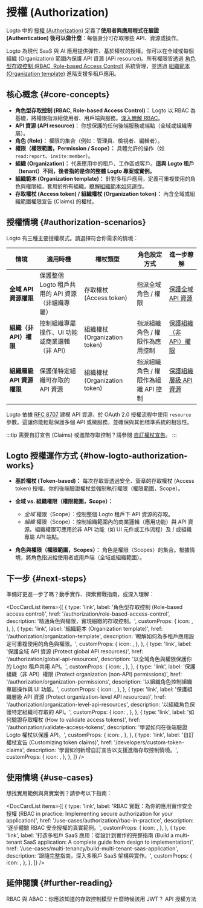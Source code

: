 
# 授權 (Authorization)

Logto 中的 [授權 (Authorization)](https://auth.wiki/authorization) 定義了**使用者與應用程式在驗證 (Authentication) 後可以做什麼**：每個身分可存取哪些 API、資源或操作。

Logto 為現代 SaaS 與 AI 應用提供彈性、基於權杖的授權。你可以在全域或每個組織 (Organization) 範圍內保護 API 資源 (API resource)。所有權限皆透過 [角色型存取控制 (RBAC, Role-based Access Control)](/authorization/role-based-access-control) 系統管理，並透過 [組織範本 (Organization template)](/authorization/organization-template) 進階支援多租戶應用。

## 核心概念 \{#core-concepts}

- **角色型存取控制 (RBAC, Role-based Access Control)：** Logto 以 RBAC 為基礎，將權限指派給使用者、用戶端與服務。[深入瞭解 RBAC](/authorization/role-based-access-control)。
- **API 資源 (API resource)：** 你想保護的任何後端服務或端點（全域或組織專屬）。
- **角色 (Role)：** 權限的集合（例如：管理員、檢視者、編輯者）。
- **權限（權限範圍，Permission / Scope）：** 具體允許的操作（如 `read:report`、`invite:member`）。
- **組織 (Organization)：** 代表應用中的租戶、工作區或客戶。**這與 Logto 租戶（tenant）不同，後者指的是你的整體 Logto 專案或實例。**
- **組織範本 (Organization template)：** 針對多租戶應用，定義可重複使用的角色與權限組，套用於所有組織。[瞭解組織範本如何運作](/authorization/organization-template)。
- **存取權杖 (Access token) / 組織權杖 (Organization token)：** 內含全域或組織範圍權限宣告 (Claims) 的權杖。

## 授權情境 \{#authorization-scenarios}

Logto 有三種主要授權模式。請選擇符合你需求的情境：

| 情境                                             | 適用時機                                                                                 | 權杖類型                | 角色設定方式                                               | 進一步瞭解                                                                                  |
| ------------------------------------------------ | ---------------------------------------------------------------------------------------- | ----------------------- | ---------------------------------------------------------- | ------------------------------------------------------------------------------------------- |
| **全域 API 資源權限**                            | 保護整個 Logto 租戶共用的 API 資源（非組織專屬）                                         | 存取權杖 (Access token) | 指派全域角色 / 權限                                        | [保護全域 API 資源](/authorization/global-api-resources)                                    |
| **組織（非 API）權限**                           | 控制組織專屬操作、UI 功能或商業邏輯（非 API）                                            | 組織權杖 (Organization token) | 指派組織角色 / 權限作為應用控制                           | [保護組織（非 API）權限](/authorization/organization-permissions)                          |
| **組織層級 API 資源權限**                        | 保護僅特定組織可存取的 API 資源                                                          | 組織權杖 (Organization token) | 指派組織角色 / 權限作為組織 API 控制                      | [保護組織層級 API 資源](/authorization/organization-level-api-resources)                   |

Logto 依據 [RFC 8707](https://auth.wiki/resource-indicator) 建模 API 資源，於 OAuth 2.0 授權流程中使用 `resource` 參數。這讓你能輕鬆保護多個 API 或微服務，並確保與其他標準系統的相容性。

:::tip
需要自訂宣告 (Claims) 或進階存取控制？請參閱 [自訂權杖宣告](/developers/custom-token-claims)。
:::

## Logto 授權運作方式 \{#how-logto-authorization-works}

- **基於權杖 (Token-based)：** 每次存取皆透過安全、簽章的存取權杖 (Access token) 授權。你的後端驗證權杖並強制執行權限（權限範圍，Scope）。
- **全域 vs. 組織權限（權限範圍，Scope）：**

  - _全域_ 權限（Scope）：控制整個 Logto 租戶下 API 資源的存取。
  - _組織_ 權限（Scope）：控制組織範圍內的商業邏輯（應用功能）與 API 資源。組織權限可應用於非 API 功能（如 UI 元件或工作流程）及 / 或組織專屬 API 端點。

- **角色與權限（權限範圍，Scopes）：** 角色是權限（Scopes）的集合。根據情境，將角色指派給使用者或用戶端（全域或組織範圍）。

## 下一步 \{#next-steps}

準備好更進一步了嗎？動手實作、探索實戰指南，或深入理解：

<DocCardList
  items={[
    {
      type: 'link',
      label: '角色型存取控制 (Role-based access control)',
      href: '/authorization/role-based-access-control',
      description: '精通角色與權限，實現細緻的存取控制。',
      customProps: {
        icon: <Role />,
      },
    },
    {
      type: 'link',
      label: '組織範本 (Organization template)',
      href: '/authorization/organization-template',
      description:
        '瞭解如何為多租戶應用設定可重複使用的角色與權限。',
      customProps: {
        icon: <OrgTemplate />,
      },
    },
    {
      type: 'link',
      label: '保護全域 API 資源 (Protect global API resources)',
      href: '/authorization/global-api-resources',
      description: '以全域角色與權限保護你的 Logto 租戶共用 API。',
      customProps: {
        icon: <Api />,
      },
    },
    {
      type: 'link',
      label: '保護組織（非 API）權限 (Protect organization (non-API) permissions)',
      href: '/authorization/organization-permissions',
      description: '以組織角色控制組織專屬操作與 UI 功能。',
      customProps: {
        icon: <Users />,
      },
    },
    {
      type: 'link',
      label: '保護組織層級 API 資源 (Protect organization-level API resources)',
      href: '/authorization/organization-level-api-resources',
      description:
        '以組織角色保護特定組織可存取的 API。',
      customProps: {
        icon: <Api />,
      },
    },
    {
      type: 'link',
      label: '如何驗證存取權杖 (How to validate access tokens)',
      href: '/authorization/validate-access-tokens',
      description: '學習如何在後端驗證 Logto 權杖以保護 API。',
      customProps: {
        icon: <Security />,
      },
    },
    {
      type: 'link',
      label: '自訂權杖宣告 (Customizing token claims)',
      href: '/developers/custom-token-claims',
      description: '學習如何新增自訂宣告以支援進階存取控制情境。',
      customProps: {
        icon: <Jwt />,
      },
    },
  ]}
/>

## 使用情境 \{#use-cases}

想找實用範例與真實案例？請參考以下指南：

<DocCardList
  items={[
    {
      type: 'link',
      label: 'RBAC 實戰：為你的應用實作安全授權 (RBAC in practice: Implementing secure authorization for your application)',
      href: '/use-cases/authorization/rbac-in-practice',
      description: '逐步體驗 RBAC 安全授權的真實範例。',
      customProps: {
        icon: <Guides />,
      },
    },
    {
      type: 'link',
      label:
        '打造多租戶 SaaS 應用：從設計到實作的完整指南 (Build a multi-tenant SaaS application: A complete guide from design to implementation)',
      href: '/use-cases/multi-tenancy/build-multi-tenant-saas-application',
      description:
        '跟隨完整指南，深入多租戶 SaaS 架構與實作。',
      customProps: {
        icon: <OrgTemplate />,
      },
    },
  ]}
/>

## 延伸閱讀 \{#further-reading}

<Url href="https://blog.logto.io/rbac-and-abac">
  RBAC 與 ABAC：你應該知道的存取控制模型
</Url>
<Url href="https://blog.logto.io/when-should-i-use-jwts">什麼時候該用 JWT？</Url>
<Url href="https://blog.logto.io/api-authorization-methods">API 授權方法</Url>
